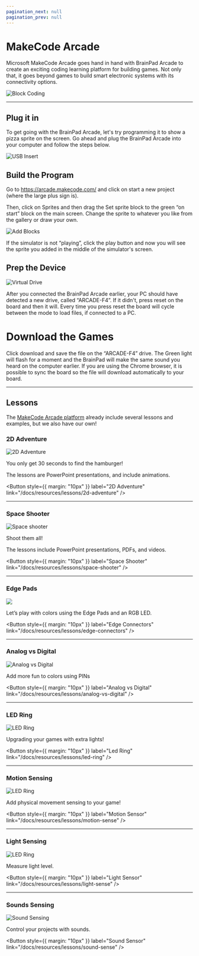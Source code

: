 ```yaml
---
pagination_next: null
pagination_prev: null
---
```



# MakeCode Arcade

Microsoft MakeCode Arcade goes hand in hand with BrainPad Arcade to create an exciting coding learning platform for building games. Not only that, it goes beyond games to build smart electronic systems with its connectivity options.


![Block Coding](pathname:///img/block-coding.jpg)

---

## Plug it in

To get going with the BrainPad Arcade, let's try programming it to show a pizza sprite on the screen. Go ahead and plug the BrainPad Arcade into your computer and follow the steps below.

![USB Insert](pathname:///img/arcade-usb-insert.gif)

## Build the Program

Go to https://arcade.makecode.com/ and click on start a new project (where the large plus sign is).

Then, click on Sprites and then drag the Set sprite block to the green “on start” block on the main screen. Change the sprite to whatever you like from the gallery or draw your own.

![Add Blocks](pathname:///img/arcade-add-blocks.gif)

If the simulator is not “playing”, click the play button and now you will see the sprite you added in the middle of the simulator's screen.

## Prep the Device

![Virtual Drive](pathname:///img/arcade-virtual-drive.jpg)

After you connected the BrainPad Arcade earlier, your PC should have detected a new drive, called “ARCADE-F4”. If it didn't, press reset on the board and then it will. Every time you press reset the board will cycle between the mode to load files, if connected to a PC.

# Download the Games

Click download and save the file on the “ARCADE-F4” drive. The Green light will flash for a moment and the BrainPad will make the same sound you heard on the computer earlier. If you are using the Chrome browser, it is possible to sync the board so the file will download automatically to your board.

---

## Lessons

The [MakeCode Arcade platform](https://arcade.makecode.com/) already include several lessons and examples, but we also have our own!

### 2D Adventure

![2D Adventure](pathname:///img/res/arcade/2d-adventure.gif)

You only get 30 seconds to find the hamburger!

The lessons are PowerPoint presentations, and include animations.

<Button
  style={{ margin: "10px" }}
  label="2D Adventure"
  link="/docs/resources/lessons/2d-adventure"
/>

---

### Space Shooter

![Space shooter](pathname:///img/res/arcade/space-shooter.gif)

Shoot them all!

The lessons include PowerPoint presentations, PDFs, and videos.

<Button
  style={{ margin: "10px" }}
  label="Space Shooter"
  link="/docs/resources/lessons/space-shooter"
/>

---

### Edge Pads

![](pathname:///img/res/arcade/ec_13.jpg)

Let’s play with colors using the Edge Pads and an RGB LED.

<Button
  style={{ margin: "10px" }}
  label="Edge Connectors"
  link="/docs/resources/lessons/edge-connectors"
/>

---

### Analog vs Digital

![Analog vs Digital](pathname:///img/res/arcade/ana-vs-digi.jpg)

Add more fun to colors using PINs

<Button
  style={{ margin: "10px" }}
  label="Analog vs Digital"
  link="/docs/resources/lessons/analog-vs-digital"
/>

---

### LED Ring

![LED Ring](pathname:///img/res/arcade/led-ring.png)

Upgrading your games with extra lights!

<Button
  style={{ margin: "10px" }}
  label="Led Ring"
  link="/docs/resources/lessons/led-ring"
/>

---

### Motion Sensing


![LED Ring](pathname:///img/res/arcade/motion-sense.gif)


Add physical movement sensing to your game!

<Button
  style={{ margin: "10px" }}
  label="Motion Sensor"
  link="/docs/resources/lessons/motion-sense"
/>

---

### Light Sensing

![LED Ring](pathname:///img/res/arcade/light-sense.gif)

Measure light level.

<Button
  style={{ margin: "10px" }}
  label="Light Sensor"
  link="/docs/resources/lessons/light-sense"
/>

---

### Sounds Sensing

![Sound Sensing](pathname:///img/res/arcade/sound-sense.gif)

Control your projects with sounds.

<Button
  style={{ margin: "10px" }}
  label="Sound Sensor"
  link="/docs/resources/lessons/sound-sense"
/>